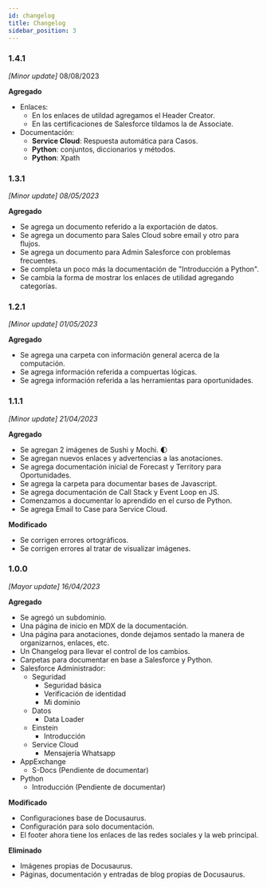 ```yaml
---
id: changelog
title: Changelog
sidebar_position: 3
---
```


### 1.4.1
*[Minor update]* 08/08/2023

**Agregado**
* Enlaces:
    * En los enlaces de utildad agregamos el Header Creator.
    * En las certificaciones de Salesforce tildamos la de Associate.
* Documentación:
    * **Service Cloud**: Respuesta automática para Casos.
    * **Python**: conjuntos, diccionarios y métodos.
    * **Python**: Xpath

### 1.3.1
*[Minor update] 08/05/2023*

**Agregado**
* Se agrega un documento referido a la exportación de datos.
* Se agrega un documento para Sales Cloud sobre email y otro para flujos.
* Se agrega un documento para Admin Salesforce con problemas frecuentes. 
* Se completa un poco más la documentación de "Introducción a Python".
* Se cambia la forma de mostrar los enlaces de utilidad agregando categorías.

### 1.2.1
*[Minor update] 01/05/2023*

**Agregado**
* Se agrega una carpeta con información general acerca de la computación.
* Se agrega información referida a compuertas lógicas.
* Se agrega información referida a las herramientas para oportunidades.

### 1.1.1
*[Minor update] 21/04/2023*

**Agregado**
* Se agregan 2 imágenes de Sushi y Mochi. :first_quarter_moon:
* Se agregan nuevos enlaces y advertencias a las anotaciones.
* Se agrega documentación inicial de Forecast y Territory para Oportunidades.
* Se agrega la carpeta para documentar bases de Javascript.
* Se agrega documentación de Call Stack y Event Loop en JS.
* Comenzamos a documentar lo aprendido en el curso de Python.
* Se agrega Email to Case para Service Cloud.

**Modificado**
* Se corrigen errores ortográficos.
* Se corrigen errores al tratar de visualizar imágenes.


### 1.0.0 
*[Mayor update] 16/04/2023* 

**Agregado**
* Se agregó un subdominio.
* Una página de inicio en MDX de la documentación.
* Una página para anotaciones, donde dejamos sentado la manera de organizarnos, enlaces, etc.
* Un Changelog para llevar el control de los cambios.
* Carpetas para documentar en base a Salesforce y Python.
* Salesforce Administrador:
    * Seguridad
        * Seguridad básica
        * Verificación de identidad
        * Mi dominio
    * Datos
        * Data Loader
    * Einstein
        * Introducción
    * Service Cloud
        * Mensajería Whatsapp
* AppExchange
    * S-Docs (Pendiente de documentar)
* Python
    * Introducción (Pendiente de documentar)

**Modificado**
* Configuraciones base de Docusaurus.
* Configuración para solo documentación.
* El footer ahora tiene los enlaces de las redes sociales y la web principal.

**Eliminado**
* Imágenes propias de Docusaurus.
* Páginas, documentación y entradas de blog propias de Docusaurus.
